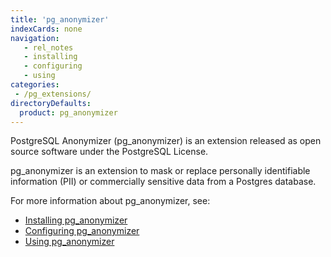 ```yaml
---
title: 'pg_anonymizer'
indexCards: none
navigation:
   - rel_notes
   - installing
   - configuring
   - using
categories:
 - /pg_extensions/
directoryDefaults:
  product: pg_anonymizer
---
```


PostgreSQL Anonymizer (pg_anonymizer) is an extension released as open source software under the PostgreSQL License. 

pg_anonymizer is an extension to mask or replace personally identifiable information (PII) or commercially sensitive data from a Postgres database. 

For more information about pg_anonymizer, see:

- [Installing pg_anonymizer](installing.mdx)
- [Configuring pg_anonymizer](configuring.mdx)
- [Using pg_anonymizer](using.mdx)
